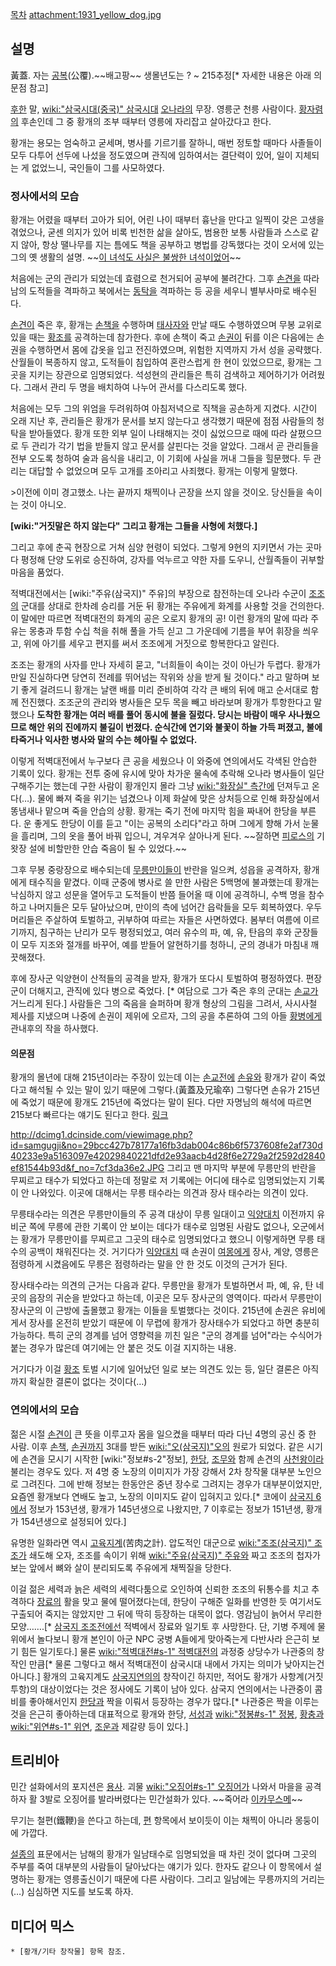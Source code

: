 [[목차]]
attachment:1931_yellow_dog.jpg
== 설명 ==
黃蓋. 자는 [[공복]](公覆).~~배고팡~~ 생몰년도는 ? ~ 215추정[* 자세한 내용은 아래 의문점 참고]

[[후한]] 말, [[wiki:"삼국시대(중국)" 삼국시대]] [[오]]나라의 무장. 영릉군 천릉 사람이다. [[황자렴]]의 후손인데 그 중 황개의 조부 때부터 영릉에 자리잡고 살아갔다고 한다.

황개는 용모는 엄숙하고 굳세며, 병사를 기르기를 잘하니, 매번 정토할 때마다 사졸들이 모두 다투어 선두에 나섰을 정도였으며 관직에 임하여서는 결단력이 있어, 일이 지체되는 게 없었느니, 국인들이 그를 사모하였다.
=== 정사에서의 모습 ===

황개는 어렸을 때부터 고아가 되어, 어린 나이 때부터 흉난을 만다고 일찍이 갖은 고생을 겪었으나, 굳센 의지가 있어 비록 빈천한 삶을 살아도, 범용한 보통 사람들과 스스로 같지 않아, 항상 땔나무를 지는 틈에도 책을 공부하고 병법를 강독했다는 것이 오서에 있는 그의 옛 생활의 설명. ~~[[이 녀석도 사실은 불쌍한 녀석이었어]]~~

처음에는 군의 관리가 되었는데 효렴으로 천거되어 공부에 불려간다. 그후 [[손견]]을 따라 남의 도적들을 격파하고 북에서는 [[동탁]]을 격파하는 등 공을 세우니 별부사마로 배수된다. 

[[손견]]이 죽은 후, 황개는 [[손책]]을 수행하며 [[태사자]]와 만날 때도 수행하였으며 무봉 교위로 있을 때는 [[황조]]를 공격하는데 참가한다. 후에 손책이 죽고 [[손권]]이 뒤를 이은 다음에는 손권을 수행하면서 몸에 갑옷을 입고 전진하였으며, 위험한 지역까지 가서 성을 공략했다. 산월들이 복종하지 않고, 도적들이 침입하여 혼란스럽게 한 현이 있었으므로, 황개는 그곳을 지키는 장관으로 임명되었다. 석성현의 관리들은 특히 검색하고 제어하기가 어려웠다. 그래서 관리 두 명을 배치하여 나누어 관서를 다스리도록 했다.

처음에는 모두 그의 위엄을 두려워하여 아침저녁으로 직책을 공손하게 지켰다. 시간이 오래 지난 후, 관리들은 황개가 문서를 보지 않는다고 생각했기 때문에 점점 사람들의 청탁을 받아들였다. 황개 또한 외부 일이 나태해지는 것이 싫었으므로 때에 따라 살폈으므로 두 관리가 각기 법을 받들지 않고 문서를 살핀다는 것을 알았다. 그래서 곧 관리들을 전부 오도록 청하여 술과 음식을 내리고, 이 기회에 사실을 꺼내 그들을 힐문했다. 두 관리는 대답할 수 없었으며 모두 고개를 조아리고 사죄했다. 
황개는 이렇게 말했다. 

>이전에 이미 경고했소. 나는 끝까지 채찍이나 곤장을 쓰지 않을 것이오. 당신들을 속이는 것이 아니오.

'''[wiki:"거짓말은 하지 않는다" 그리고 황개는 그들을 사형에 처했다.]'''

그리고 후에 춘곡 현장으로 거쳐 심양 현령이 되었다. 그렇게 9현의 지키면서 가는 곳마다 평정해 단양 도위로 승진하여, 강자를 억누르고 약한 자를 도우니, 산월족들이 귀부할 마음을 품었다.

적벽대전에서는 [wiki:"주유(삼국지)" 주유]의 부장으로 참전하는데 오나라 수군이 [[조조]]의 군대를 상대로 한차례 승리를 거둔 뒤 황개는 주유에게 화계를 사용할 것을 건의한다. 이 말에만 따르면 적벽대전의 화계의 공은 오로지 황개의 공! 이런 황개의 말에 따라 주유는 몽충과 투함 수십 척을 취해 풀을 가득 싣고 그 가운데에 기름을 부어 휘장을 씌우고, 위에 아기를 세우고 편지를 써서 조조에게 거짓으로 항복한다고 알린다.
 
조조는 황개의 사자를 만나 자세히 묻고, "너희들이 속이는 것이 아닌가 두렵다. 황개가 만일 진실하다면 당연히 전례를 뛰어넘는 작위와 상을 받게 될 것이다." 라고 말하며 보기 좋게 걸려드니 황개는 날랜 배를 미리 준비하여 각각 큰 배의 뒤에 매고 순서대로 함께 전진했다. 조조군의 관리와 병사들은 모두 목을 빼고 바라보며 황개가 투항한다고 말했으나 '''도착한 황개는 여러 배를 풀어 동시에 불을 질렀다. 당시는 바람이 매우 사나웠으므로 해안 위의 진에까지 불길이 번졌다. 순식간에 연기와 불꽃이 하늘 가득 퍼졌고, 불에 타죽거나 익사한 병사와 말의 수는 헤아릴 수 없었다.'''

이렇게 적벽대전에서 누구보다 큰 공을 세웠으나 이 와중에 연의에서도 각색된 안습한 기록이 있다. 황개는 전투 중에 유시에 맞아 차가운 물속에 추락해 오나라 병사들이 일단 구해주기는 했는데 구한 사람이 황개인지 몰라 그냥 [[wiki:"화장실" 측간]]에 던져두고 온다(…). 물에 빠져 죽을 위기는 넘겼으나 이제 화살에 맞은 상처등으로 인해 화장실에서 똥냄새나 맡으며 죽을 안습의 상황. 황개는 죽기 전에 마지막 힘을 짜내어 한당을 부른다. 운 좋게도 한당이 이를 듣고 "이는 공복의 소리다"라고 하며 그에게 향해 가서 눈물을 흘리며, 그의 옷을 풀어 바꿔 입으니, 겨우겨우 살아나게 된다. ~~잘하면 [[피로스]]의 기왓장 설에 비할만한 안습 죽음이 될 수 있었다.~~

그후 무봉 중랑장으로 배수되는데 [[무릉만]]이들이 반란을 일으켜, 성읍을 공격하자, 황개에게 태수직을 맡겼다. 이때 군중에 병사로 쓸 만한 사람은 5백명에 불과했는데 황개는 낙심하지 않고 성문을 열어두고 도적들이 반쯤 들어올 때 이에 공격하니, 수백 명을 참수하고 나머지들은 모두 달아났으며, 만이의 측에 넘어간 읍락들을 모두 회복하였다. 우두머리들은 주살하여 토벌하고, 귀부하여 따르는 자들은 사면하였다. 봄부터 여름에 이르기까지, 침구하는 난리가 모두 평정되었고, 여러 유수의 파, 예, 유, 탄읍의 후와 군장들이 모두 지조와 절개를 바꾸어, 예를 받들어 알현하기를 청하니, 군의 경내가 마침내 깨끗해졌다. 

후에 장사군 익양현이 산적들의 공격을 받자, 황개가 또다시 토벌하여 평정하였다. 편장군이 더해지고, 관직에 있다 병으로 죽었다. [* 여담으로 그가 죽은 후의 군대는 [[손교]]가 거느리게 된다.] 사람들은 그의 죽음을 슬퍼하며 황개 형상의 그림을 그려서, 사시사철 제사를 지냈으며 나중에 손권이 제위에 오르자, 그의 공을 추론하여 그의 아들 [[황병]]에게 관내후의 작을 하사했다.
==== 의문점 ====

황개의 몰년에 대해 215년이라는 주장이 있는데 이는 [[손교]]전에 [[손유]]와 황개가 같이 죽었다고 해석될 수 있는 말이 있기 때문에 그렇다.(黃蓋及兄瑜卒) 그렇다면 손유가 215년에 죽었기 때문에 황개도 215년에 죽었다는 말이 된다. 다만 자명님의 해석에 따르면 215보다 빠르다는 얘기도 된다고 한다. [http://gall.dcinside.com/list.php?id=samgugji&no=279162 링크]

http://dcimg1.dcinside.com/viewimage.php?id=samgugji&no=29bcc427b78177a16fb3dab004c86b6f5737608fe2af730d40233e9a5163097e42029840221dfd2e93aacb4d28f6e2729a2f2592d2840ef81544b93d&f_no=7cf3da36e2.JPG
그리고 맨 마지막 부분에 무릉만의 반란을 무찌르고 태수가 되었다고 하는데 정말로 저 기록에는 어디에 태수로 임명되었는지 기록이 안 나와있다. 이곳에 대해서는 무릉 태수라는 의견과 장사 태수라는 의견이 있다.

무릉태수라는 의견은 무릉만이들의 주 공격 대상이 무릉 일대이고 [[익양대치]] 이전까지 유비군 쪽에 무릉에 관한 기록이 안 보이는 데다가 태수로 임명된 사람도 없으나, 오군에서는 황개가 무릉만이를 무찌르고 그곳의 태수로 임명되었다고 했으니 이렇게하면 무릉 태수의 공백이 채워진다는 것. 거기다가 [[익양대치]] 때 손권이 [[여몽]]에게 장사, 계양, 영릉은 점령하게 시켰음에도 무릉은 점령하라는 말을 안 한 것도 이것의 근거가 된다. 

장사태수라는 의견의 근거는 다음과 같다. 무릉만을 황개가 토벌하면서 파, 예, 유, 탄 네 곳의 읍장의 귀순을 받았다고 하는데, 이곳은 모두 장사군의 영역이다. 따라서 무릉만이 장사군의 이 근방에 출몰했고 황개는 이들을 토벌했다는 것이다. 215년에 손권은 유비에게서 장사를 온전히 받았기 때문에 이 무렵에 황개가 장사태수가 되었다고 하면 충분히 가능하다. 특히 군의 경계를 넘어 영향력을 끼친 일은 "군의 경계를 넘어"라는 수식어가 붙는 경우가 많은데 여기에는 안 붙은 것도 이걸 지지하는 내용.

거기다가 이걸 [[황조]] 토벌 시기에 일어났던 일로 보는 의견도 있는 등, 일단 결론은 아직까지 확실한 결론이 없다는 것이다(…)

=== 연의에서의 모습 ===
젊은 시절 [[손견]]이 큰 뜻을 이루고자 몸을 일으켰을 때부터 따라 다닌 4명의 공신 중 한 사람. 이후 [[손책]], [[손권]]까지 3대를 받든 [[wiki:"오(삼국지)"오]]의 원로가 되었다. 같은 시기에 손견을 모시기 시작한 [wiki:"정보#s-2"정보], [[한당]], [[조무]]와 함께 손견의 [[사천왕]]이라 불리는 경우도 있다. 저 4명 중 노장의 이미지가 가장 강해서 2차 창작물 대부분 노인으로 그려진다. 그에 반해 정보는 한동안은 중년 장수로 그려지는 경우가 대부분이었지만, 요즘엔 황개보다 연배도 높고, 노장의 이미지도 같이 입혀지고 있다.[* 코에이 [[삼국지 6]]에서 정보가 153년생, 황개가 145년생으로 나왔지만, 7 이후로는 정보가 151년생, 황개가 154년생으로 설정되어 있다.]

유명한 일화라면 역시 [[고육지계]](苦肉之計). 압도적인 대군으로 [[wiki:"조조(삼국지)" 조조]]가 쇄도해 오자, 조조를 속이기 위해 [[wiki:"주유(삼국지)" 주유]]와 짜고 조조의 첩자가 보는 앞에서 뼈와 살이 분리되도록 주유에게 채찍질을 당한다.

이걸 젊은 세력과 늙은 세력의 세력다툼으로 오인하여 신뢰한 조조의 뒤통수를 치고 추격하다 [[장료]]의 활을 맞고 물에 떨어졌다는데, 한당이 구해준 일화를 반영한 듯 여기서도 구출되어 죽지는 않았지만 그 뒤에 딱히 등장하는 대목이 없다. 영감님이 늙어서 무리한 모양…….[* [[삼국지 조조전]]에선 적벽에서 장료와 일기토 후 사망한다. 단, 기병 주제에 물 위에서 놀다보니 황개 본인이 아군 NPC 궁병 A들에게 맞아죽는게 다반사라 은근히 보기 힘든 일기토다.]
물론 [[wiki:"적벽대전#s-1" 적벽대전]]의 과정중 상당수가 나관중의 창작인 만큼[* 물론 그렇다고 해서 적벽대전이 삼국시대 내에서 가지는 의미가 낮아지는건 아니다.] 황개의 고육지계도 [[삼국지연의]]의 창작이긴 하지만, 적어도 황개가 사항계(거짓 투항)의 대상이었다는 것은 정사에도 기록이 남아 있다. 삼국지 연의에서는 나관중이 콤비를 좋아해서인지 [[한당]]과 짝을 이뤄서 등장하는 경우가 많다.[* 나관중은 짝을 이루는 것을 은근히 좋아하는데 대표적으로 황개와 한당, [[서성]]과 [[wiki:"정봉#s-1" 정봉]], [[황충]]과 [[wiki:"위연#s-1" 위연]], [[조운]]과 제갈량 등이 있다.]

== 트리비아 ==
민간 설화에서의 포지션은 [[용사]]. 괴물 [[wiki:"오징어#s-1" 오징어]]가 나와서 마을을 공격하자 활 3발로 오징어를 발라버렸다는 민간설화가 있다. ~~죽어라 [[이카무스메]]~~

무기는 철편(鐵鞭)을 쓴다고 하는데, [[편]] 항목에서 보이듯이 이는 채찍이 아니라 몽둥이에 가깝다.

[[설종]]의 표문에서는 남해의 황개가 일남태수로 임명되었을 때 차린 것이 없다며 그곳의 주부를 죽여 대부분의 사람들이 달아났다는 얘기가 있다. 한자도 같으나 이 항목에서 설명하는 황개는 영릉출신이기 때문에 다른 사람이다. 그리고 일남에는 무릉까지의 거리는(…) 심심하면 지도를 보도록 하자.

== 미디어 믹스 ==
 * [황개/기타 창작물] 항목 참조.
